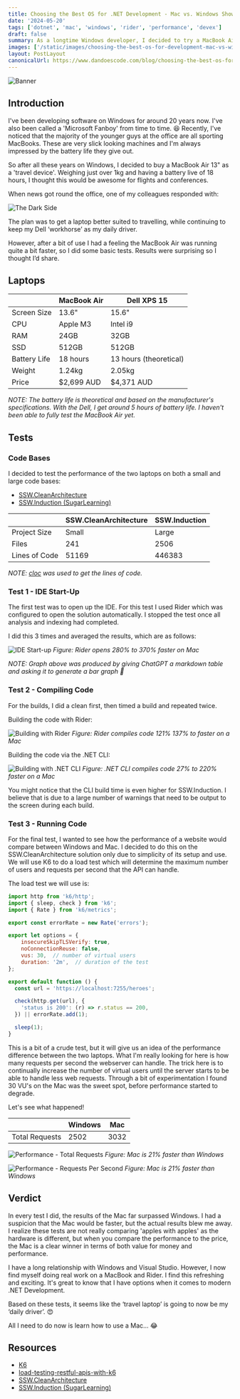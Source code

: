 ```yaml
---
title: Choosing the Best OS for .NET Development - Mac vs. Windows Showdown
date: '2024-05-20'
tags: ['dotnet', 'mac', 'windows', 'rider', 'performance', 'devex']
draft: false
summary: As a longtime Windows developer, I decided to try a MacBook Air 13" as a travel device, influenced by my other colleagues who mostly prefer MacBooks. To my surprise, the Mac's performance and battery life far surpassed Windows in every test I conducted. This article is a comparison of the two laptops and the results of the tests.
images: ['/static/images/choosing-the-best-os-for-development-mac-vs-windows-showdown/banner.png']
layout: PostLayout
canonicalUrl: https://www.dandoescode.com/blog/choosing-the-best-os-for-dotnet-development-mac-vs-windows-showdown
---
```


![Banner](/static/images/choosing-the-best-os-for-dotnet-development-mac-vs-windows-showdown/banner.png)

<TOCInline toc={props.toc} exclude="Overview" toHeading={3} />

## Introduction

I've been developing software on Windows for around 20 years now.  I've also been called a 'Microsoft Fanboy' from time to time. 😆  Recently, I've noticed that the majority of the younger guys at the office are all sporting MacBooks.  These are very slick looking machines and I'm always impressed by the battery life they give out.

So after all these years on Windows, I decided to buy a MacBook Air 13" as a 'travel device'.  Weighing just over 1kg and having a battery live of 18 hours, I thought this would be awesome for flights and conferences.

When news got round the office, one of my colleagues responded with:

![The Dark Side](/static/images/choosing-the-best-os-for-dotnet-development-mac-vs-windows-showdown/the-dark-side.jpeg)

The plan was to get a laptop better suited to travelling, while continuing to keep my Dell ‘workhorse’ as my daily driver.

However, after a bit of use I had a feeling the MacBook Air was running quite a bit faster, so I did some basic tests.  Results were surprising so I thought I’d share.

## Laptops

|              | MacBook Air | Dell XPS 15            |
|--------------|-------------|------------------------|
| Screen Size  | 13.6"       | 15.6"                  |
| CPU          | Apple M3    | Intel i9               |
| RAM          | 24GB        | 32GB                   |
| SSD          | 512GB       | 512GB                  |
| Battery Life | 18 hours    | 13 hours (theoretical) |
| Weight       | 1.24kg      | 2.05kg                 |
| Price        | $2,699 AUD  | $4,371 AUD             |

*NOTE: The battery life is theoretical and based on the manufacturer's specifications.  With the Dell, I get around 5 hours of battery life.  I haven't been able to fully test the MacBook Air yet.*

## Tests

### Code Bases

I decided to test the performance of the two laptops on both a small and large code bases:

- [SSW.CleanArchitecture](https://github.com/SSWConsulting/SSW.CleanArchitecture)
- [SSW.Induction (SugarLearning)](https://sugarlearning.com/)

|               | SSW.CleanArchitecture | SSW.Induction |
|---------------|-----------------------|---------------|
| Project Size  | Small                 | Large         |
| Files         | 241                   | 2506          |
| Lines of Code | 51169                 | 446383        |

*NOTE: [cloc](https://github.com/AlDanial/cloc) was used to get the lines of code.*

### Test 1 - IDE Start-Up

The first test was to open up the IDE.  For this test I used Rider which was configured to open the solution automatically. I stopped the test once all analysis and indexing had completed.

I did this 3 times and averaged the results, which are as follows:

[//]: # (|           | SSW.CleanArchitecture | SSW.Induction |)
[//]: # (|-----------|-----------------------|---------------|)
[//]: # (| Windows   | 34                    | 47            |)
[//]: # (| Mac       | 9                     | 10            |)

![IDE Start-up](/static/images/choosing-the-best-os-for-dotnet-development-mac-vs-windows-showdown/graph1.png)
*Figure: Rider opens 280% to 370% faster on Mac*

*NOTE: Graph above was produced by giving ChatGPT a markdown table and asking it to generate a bar graph 🤖*

### Test 2 - Compiling Code

For the builds, I did a clean first, then timed a build and repeated twice.

Building the code with Rider:

[//]: # (|           | SSW.CleanArchitecture | SSW.Induction |)
[//]: # (|-----------|-----------------------|---------------|)
[//]: # (| Windows   | 6.775                 | 13.592        |)
[//]: # (| Mac       | 2.859                 | 6.149         |)

![Building with Rider](/static/images/choosing-the-best-os-for-dotnet-development-mac-vs-windows-showdown/graph2.png)
*Figure: Rider compiles code 121% 137% to faster on a Mac*

Building the code via the .NET CLI:

[//]: # (|           | SSW.CleanArchitecture | SSW.Induction |)
[//]: # (|-----------|-----------------------|---------------|)
[//]: # (| Windows   | 4.24                  | 17.37         |)
[//]: # (| Mac       | 3.35                  | 5.43          |)

![Building with .NET CLI](/static/images/choosing-the-best-os-for-dotnet-development-mac-vs-windows-showdown/graph3.png)
*Figure: .NET CLI compiles code 27% to 220% faster on a Mac*

You might notice that the CLI build time is even higher for SSW.Induction.  I believe that is due to a large number of warnings that need to be output to the screen during each build.

### Test 3 - Running Code

For the final test, I wanted to see how the performance of a website would compare between Windows and Mac.  I decided to do this on the SSW.CleanArchitecture solution only due to simplicity of its setup and use.  We will use K6 to do a load test which will determine the maximum number of users and requests per second that the API can handle.

The load test we will use is:

```js
import http from 'k6/http';
import { sleep, check } from 'k6';
import { Rate } from 'k6/metrics';

export const errorRate = new Rate('errors');

export let options = {
    insecureSkipTLSVerify: true,
    noConnectionReuse: false,
    vus: 30,  // number of virtual users
    duration: '2m',  // duration of the test
};

export default function () {
  const url = 'https://localhost:7255/heroes';

  check(http.get(url), {
    'status is 200': (r) => r.status == 200,
  }) || errorRate.add(1);

  sleep(1);
}
```

This is a bit of a crude test, but it will give us an idea of the performance difference between the two laptops.  What I'm really looking for here is how many requests per second the webserver can handle.  The trick here is to continually increase the number of virtual users until the server starts to be able to handle less web requests.  Through a bit of experimentation I found 30 VU's on the Mac was the sweet spot, before performance started to degrade.

Let's see what happened!

|                | Windows | Mac  |
|----------------|---------|------|
| Total Requests | 2502    | 3032 |

![Performance - Total Requests](/static/images/choosing-the-best-os-for-dotnet-development-mac-vs-windows-showdown/perf3.png)
*Figure: Mac is 21% faster than Windows*


[//]: # (|                     | Windows   | Mac       |)
[//]: # (|---------------------|-----------|-----------|)
[//]: # (| Requests Per Second | 20.619218 | 25.040466 |)


![Performance - Requests Per Second](/static/images/choosing-the-best-os-for-dotnet-development-mac-vs-windows-showdown/perf2.png)
*Figure: Mac is 21% faster than Windows*

## Verdict

In every test I did, the results of the Mac far surpassed Windows.  I had a suspicion that the Mac would be faster, but the actual results blew me away.  I realize these tests are not really comparing 'apples with apples' as the hardware is different, but when you compare the performance to the price, the Mac is a clear winner in terms of both value for money and performance.

I have a long relationship with Windows and Visual Studio.  However, I now find myself doing real work on a MacBook and Rider. I find this refreshing and exciting.  It's great to know that I have options when it comes to modern .NET Development.

Based on these tests, it seems like the ‘travel laptop’ is going to now be my ‘daily driver’. 😍

All I need to do now is learn how to use a Mac… 😂

## Resources

- [K6](https://k6.io/)
- [load-testing-restful-apis-with-k6](https://k6.io/blog/load-testing-restful-apis-with-k6/)
- [SSW.CleanArchitecture](https://github.com/SSWConsulting/SSW.CleanArchitecture)
- [SSW.Induction (SugarLearning)](https://sugarlearning.com/)
